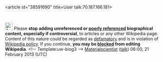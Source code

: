 <article id="38591690" title=User talk:70.187.166.181>
	<talkpage id="38591690" title="User talk:70.187.166.181">
[[Image:Ambox warning pn.svg|25px|alt=|link=]] Please '''stop adding unreferenced or [[Wikipedia:Reliable sources|poorly referenced]] biographical content, especially if controversial''', to articles or any other Wikipedia page. Content of this nature could be regarded as [[Wikipedia:Libel|defamatory]] and is in violation of [[Wikipedia:Biographies of living persons|Wikipedia policy]]. If you continue, '''you may be [[Wikipedia:Blocking policy|blocked]] from editing Wikipedia'''. &lt;!-- Template:uw-biog3 --&gt; [[User:Materialscientist|Materialscientist]] ([[User talk:Materialscientist|talk]]) 06:00, 21 February 2013 (UTC)
	</talkpage>
</article>